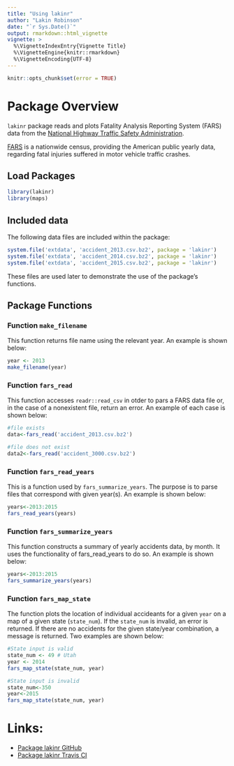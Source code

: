 ```yaml
---
title: "Using lakinr"
author: "Lakin Robinson"
date: "`r Sys.Date()`"
output: rmarkdown::html_vignette
vignette: >
  %\VignetteIndexEntry{Vignette Title}
  %\VignetteEngine{knitr::rmarkdown}
  %\VignetteEncoding{UTF-8}
---
```

```r
knitr::opts_chunk$set(error = TRUE)
```

# Package Overview

`lakinr` package reads and plots Fatality Analysis Reporting System (FARS) data 
from the [National Highway Traffic Safety 
Administration](https://www.nhtsa.gov/research-data/fatality-analysis-reporting-system-fars).

[FARS](https://en.wikipedia.org/wiki/Fatality_Analysis_Reporting_System) is a
nationwide census, providing the American public yearly data, regarding fatal
injuries suffered in motor vehicle traffic crashes.


## Load Packages

```r
library(lakinr)
library(maps)
```


## Included data

The following data files are included within the package:

```r
system.file('extdata', 'accident_2013.csv.bz2', package = 'lakinr')
system.file('extdata', 'accident_2014.csv.bz2', package = 'lakinr')
system.file('extdata', 'accident_2015.csv.bz2', package = 'lakinr')
```
These files are used later to demonstrate the use of the package's functions.

## Package Functions

### Function `make_filename`

This function returns file name using the relevant year. An example is shown below:

```r
year <- 2013
make_filename(year)
```

### Function `fars_read`

This function accesses `readr::read_csv` in otder to pars a FARS data file or, in the case of a nonexistent file, return an error. An example of each case is shown below:

```R
#file exists
data<-fars_read('accident_2013.csv.bz2')

#file does not exist
data2<-fars_read('accident_3000.csv.bz2')
```

### Function `fars_read_years`

This is a function used by `fars_summarize_years`. The purpose is to parse files that correspond with given year(s). An example is shown below:

```r
years<-2013:2015
fars_read_years(years)
```


### Function `fars_summarize_years`

This function constructs a summary of yearly accidents data, by month. It uses the functionality of fars_read_years to do so. An example is shown below:

```r
years<-2013:2015
fars_summarize_years(years)
```

### Function `fars_map_state`

The function plots the location of individual accideants for a given `year` on a map of a given state (`state_num`). If the `state_num` is invalid, an error is returned. If there are no accidents for the given state/year combination, a message is returned. Two examples are shown below:

```r
#State input is valid
state_num <- 49 # Utah
year <- 2014
fars_map_state(state_num, year)

#State input is invalid
state_num<-350
year<-2015
fars_map_state(state_num, year)
```


# Links:
* [Package lakinr GitHub]()
* [Package lakinr Travis CI]()
